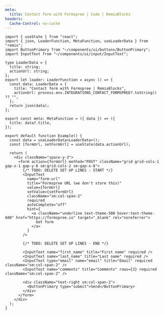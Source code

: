 ```yaml
---
meta:
  title: Contact form with Formspree | Code | RemixBlocks
headers:
  Cache-Control: no-cache
---
```


```tsx
import { useState } from "react";
import { json, LoaderFunction, MetaFunction, useLoaderData } from "remix";
import ButtonPrimary from "~/components/ui/buttons/ButtonPrimary";
import InputText from "~/components/ui/input/InputText";

type LoaderData = {
  title: string;
  actionUrl: string;
};
export let loader: LoaderFunction = async () => {
  const data: LoaderData = {
    title: "Contact form with Formspree | RemixBlocks",
    actionUrl: process.env.INTEGRATIONS_CONTACT_FORMSPREE?.toString() ?? "",
  };
  return json(data);
};

export const meta: MetaFunction = ({ data }) => ({
  title: data?.title,
});

export default function Example() {
  const data = useLoaderData<LoaderData>();
  const [formUrl, setFormUrl] = useState(data.actionUrl);

  return (
    <div className="space-y-3">
      <form action={formUrl} method="POST" className="grid grid-cols-1 gap-x-1 gap-y-6 sm:grid-cols-2 sm:gap-x-8">
        {/* TODO: DELETE SET UP LINES - START */}
        <InputText
          name="form-url"
          title="Formspree URL (we don't store this)"
          value={formUrl}
          setValue={setFormUrl}
          className="sm:col-span-2"
          required
          autoComplete="off"
          hint={
            <a className="underline text-theme-500 hover:text-theme-600" href="https://formspree.io" target="_blank" rel="noreferrer">
              Get form
            </a>
          }
        />

        {/* TODO: DELETE SET UP LINES - END */}

        <InputText name="first_name" title="First name" required />
        <InputText name="last_name" title="Last name" required />
        <InputText type="email" name="email" title="Email" required className="sm:col-span-2" />
        <InputText name="comments" title="Comments" rows={3} required className="sm:col-span-2" />

        <div className="text-right sm:col-span-2">
          <ButtonPrimary type="submit">Send</ButtonPrimary>
        </div>
      </form>
    </div>
  );
}
```
